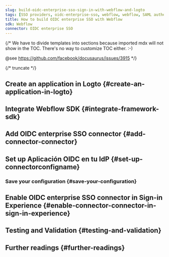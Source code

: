 ```yaml
---
slug: build-oidc-enterprise-sso-sign-in-with-webflow-and-logto
tags: [SSO providers, oidc-enterprise-sso, webflow, webflow, SAML authentication, enterprise login, SSO login]
title: How to build OIDC enterprise SSO with Webflow
sdk: Webflow
connector: OIDC enterprise SSO
---
```


{/*
  We have to divide templates into sections because imported mdx will not show in the TOC.
  There's no way to customize TOC either. :-)

  @see https://github.com/facebook/docusaurus/issues/3915
*/}




{/* truncate */}

<Intro connector={connector} sdk="Webflow" link="https://webflow.com" />

## Create an application in Logto \{#create-an-application-in-logto}

<CreateApplication type="Single page app" framework="Webflow" />

## Integrate Webflow SDK \{#integrate-framework-sdk}

<IntegrateSdk />

## Add OIDC enterprise SSO connector \{#add-connector-connector}

<AddSsoConnector framework="Webflow" />

## Set up Aplicación OIDC en tu IdP \{#set-up-connectorconfigname}

<ConnectorGuide />

### Save your configuration \{#save-your-configuration}

<SaveYourConfiguration connector={connector} />

## Enable OIDC enterprise SSO connector in Sign-in Experience \{#enable-connector-connector-in-sign-in-experience}

<EnableSsoConnector />

## Testing and Validation \{#testing-and-validation}

<TestingAndValidation connector={connector} sdk="Webflow" />

## Further readings \{#further-readings}

<FurtherReadings />
